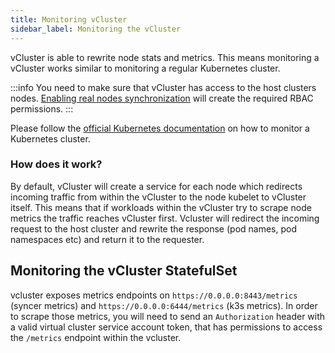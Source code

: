 ```yaml
---
title: Monitoring vCluster
sidebar_label: Monitoring the vCluster
---
```


vCluster is able to rewrite node stats and metrics. This means monitoring a vCluster works similar to monitoring a regular Kubernetes cluster.

:::info
You need to make sure that vCluster has access to the host clusters nodes. [Enabling real nodes synchronization](../../architecture/nodes.mdx) will create the required RBAC permissions.
:::

Please follow the [official Kubernetes documentation](https://kubernetes.io/docs/tasks/debug-application-cluster/resource-usage-monitoring/) on how to monitor a Kubernetes cluster.

### How does it work?

By default, vCluster will create a service for each node which redirects incoming traffic from within the vCluster to the node kubelet to vCluster itself. This means that if workloads within the vCluster try to scrape node metrics the traffic reaches vCluster first. Vcluster will redirect the incoming request to the host cluster and rewrite the response (pod names, pod namespaces etc) and return it to the requester.

## Monitoring the vCluster StatefulSet

vcluster exposes metrics endpoints on `https://0.0.0.0:8443/metrics` (syncer metrics) and `https://0.0.0.0:6444/metrics` (k3s metrics). In order to scrape those metrics, you will need to send an `Authorization` header with a valid virtual cluster service account token, that has permissions to access the `/metrics` endpoint within the vcluster.
